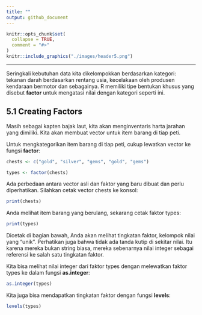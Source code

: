 ```yaml
---
title: ""
output: github_document
---
```


```r
knitr::opts_chunk$set(
  collapse = TRUE,
  comment = "#>"
)
knitr::include_graphics("./images/header5.png")
```

***

Seringkali kebutuhan data kita dikelompokkan berdasarkan kategori: tekanan darah berdasarkan rentang usia, kecelakaan oleh produsen kendaraan bermotor dan sebagainya. R memiliki tipe bentukan khusus yang disebut **factor** untuk mengatasi nilai dengan kategori seperti ini.

## 5.1 Creating Factors
Masih sebagai kapten bajak laut, kita akan menginventaris harta jarahan yang dimiliki. Kita akan membuat vector untuk item barang di tiap peti.

Untuk mengkategorikan item barang di tiap peti, cukup lewatkan vector ke fungsi **factor**: 

```r
chests <- c("gold", "silver", "gems", "gold", "gems")

types <- factor(chests)
```

Ada perbedaan antara vector asli dan faktor yang baru dibuat dan perlu diperhatikan. Silahkan cetak vector chests ke konsol:

```r
print(chests)
```

Anda melihat item barang yang berulang, sekarang cetak faktor types:

```r
print(types)
```

Dicetak di bagian bawah, Anda akan melihat tingkatan faktor, kelompok nilai yang "unik". Perhatikan juga bahwa tidak ada tanda kutip di sekitar nilai. Itu karena mereka bukan string biasa, mereka sebenarnya nilai integer sebagai referensi ke salah satu tingkatan faktor.

Kita bisa melihat nilai integer dari faktor types dengan melewatkan faktor types ke dalam fungsi **as.integer**:

```r
as.integer(types)
```

Kita juga bisa mendapatkan tingkatan faktor dengan fungsi **levels**:

```r
levels(types)
```
